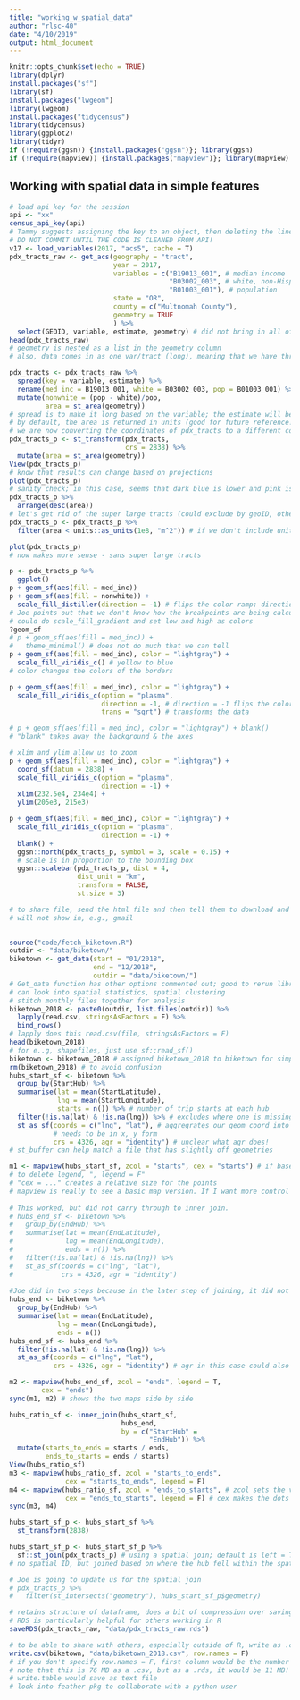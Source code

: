 ```yaml
---
title: "working_w_spatial_data"
author: "rlsc-40"
date: "4/10/2019"
output: html_document
---
```


```r
knitr::opts_chunk$set(echo = TRUE)
library(dplyr)
install.packages("sf")
library(sf)
install.packages("lwgeom")
library(lwgeom)
install.packages("tidycensus")
library(tidycensus)
library(ggplot2)
library(tidyr)
if (!require(ggsn)) {install.packages("ggsn")}; library(ggsn)
if (!require(mapview)) {install.packages("mapview")}; library(mapview)
```

## Working with spatial data in simple features
```r
# load api key for the session
api <- "xx"
census_api_key(api)
# Tammy suggests assigning the key to an object, then deleting the line of code. I assigned to api.
# DO NOT COMMIT UNTIL THE CODE IS CLEANED FROM API!
v17 <- load_variables(2017, "acs5", cache = T)
pdx_tracts_raw <- get_acs(geography = "tract", 
                          year = 2017, 
                          variables = c("B19013_001", # median income
                                        "B03002_003", # white, non-Hispanic
                                        "B01003_001"), # population
                          state = "OR",
                          county = c("Multnomah County"),
                          geometry = TRUE
                          ) %>% 
  select(GEOID, variable, estimate, geometry) # did not bring in all of the vars, e.g., the tract names
head(pdx_tracts_raw)
# geometry is nested as a list in the geometry column
# also, data comes in as one var/tract (long), meaning that we have three rows per obs.
```
```r
pdx_tracts <- pdx_tracts_raw %>% 
  spread(key = variable, estimate) %>% 
  rename(med_inc = B19013_001, white = B03002_003, pop = B01003_001) %>% 
  mutate(nonwhite = (pop - white)/pop, 
         area = st_area(geometry))
# spread is to make it long based on the variable; the estimate will be the value in the new column
# by default, the area is returned in units (good for future reference!)
# we are now converting the coordinates of pdx_tracts to a different coordinate reference system (crs)
pdx_tracts_p <- st_transform(pdx_tracts, 
                             crs = 2838) %>% 
  mutate(area = st_area(geometry))
View(pdx_tracts_p)
# know that results can change based on projections
plot(pdx_tracts_p)
# sanity check; in this case, seems that dark blue is lower and pink is higher
pdx_tracts_p %>% 
  arrange(desc(area))
# let's get rid of the super large tracts (could exclude by geoID, other ways)
pdx_tracts_p <- pdx_tracts_p %>% 
  filter(area < units::as_units(1e8, "m^2")) # if we don't include units, will force error

plot(pdx_tracts_p)
# now makes more sense - sans super large tracts

p <- pdx_tracts_p %>% 
  ggplot()
p + geom_sf(aes(fill = med_inc))
p + geom_sf(aes(fill = nonwhite)) +
  scale_fill_distiller(direction = -1) # flips the color ramp; direction = 1 would be the opposite
# Joe points out that we don't know how the breakpoints are being calculated.
# could do scale_fill_gradient and set low and high as colors
?geom_sf
# p + geom_sf(aes(fill = med_inc)) + 
#   theme_minimal() # does not do much that we can tell
p + geom_sf(aes(fill = med_inc), color = "lightgray") +
  scale_fill_viridis_c() # yellow to blue
# color changes the colors of the borders

p + geom_sf(aes(fill = med_inc), color = "lightgray") +
  scale_fill_viridis_c(option = "plasma", 
                       direction = -1, # direction = -1 flips the color ramp
                       trans = "sqrt") # transforms the data

# p + geom_sf(aes(fill = med_inc), color = "lightgray") + blank() 
# "blank" takes away the background & the axes

# xlim and ylim allow us to zoom
p + geom_sf(aes(fill = med_inc), color = "lightgray") +
  coord_sf(datum = 2838) +
  scale_fill_viridis_c(option = "plasma", 
                       direction = -1) +
  xlim(232.5e4, 234e4) +
  ylim(205e3, 215e3)

p + geom_sf(aes(fill = med_inc), color = "lightgray") +
  scale_fill_viridis_c(option = "plasma", 
                       direction = -1) +
  blank() + 
  ggsn::north(pdx_tracts_p, symbol = 3, scale = 0.15) +
  # scale is in proportion to the bounding box
  ggsn::scalebar(pdx_tracts_p, dist = 4, 
                 dist_unit = "km", 
                 transform = FALSE, 
                 st.size = 3)

# to share file, send the html file and then tell them to download and then open in a web browser;
# will not show in, e.g., gmail
  
```

```r
source("code/fetch_biketown.R")
outdir <- "data/biketown/"
biketown <- get_data(start = "01/2018", 
                     end = "12/2018", 
                     outdir = "data/biketown/")
# Get_data function has other options commented out; good to rerun libraries in case get_data needs them.
# can look into spatial statistics, spatial clustering
# stitch monthly files together for analysis
biketown_2018 <- paste0(outdir, list.files(outdir)) %>% 
  lapply(read.csv, stringsAsFactors = F) %>% 
  bind_rows()
# lapply does this read.csv(file, stringsAsFactors = F)
head(biketown_2018)
# for e..g, shapefiles, just use sf::read_sf()
biketown <- biketown_2018 # assigned biketown_2018 to biketown for simplicity
rm(biketown_2018) # to avoid confusion
hubs_start_sf <- biketown %>% 
  group_by(StartHub) %>% 
  summarise(lat = mean(StartLatitude),
            lng = mean(StartLongitude),
            starts = n()) %>% # number of trip starts at each hub
  filter(!is.na(lat) & !is.na(lng)) %>% # excludes where one is missing, but through double negative
  st_as_sf(coords = c("lng", "lat"), # aggregrates our geom coord into one field; 
           # needs to be in x, y form
           crs = 4326, agr = "identity") # unclear what agr does!
# st_buffer can help match a file that has slightly off geometries

m1 <- mapview(hubs_start_sf, zcol = "starts", cex = "starts") # if basemap doesn't show, open in browser
# to delete legend, ", legend = F"
# "cex = ..." creates a relative size for the points
# mapview is really to see a basic map version. If I want more control re: editing, use leaflet.
  
# This worked, but did not carry through to inner join.
# hubs_end_sf <- biketown %>% 
#   group_by(EndHub) %>% 
#   summarise(lat = mean(EndLatitude),
#             lng = mean(EndLongitude),
#             ends = n()) %>% 
#   filter(!is.na(lat) & !is.na(lng)) %>% 
#   st_as_sf(coords = c("lng", "lat"), 
#            crs = 4326, agr = "identity")
  
#Joe did in two steps because in the later step of joining, it did not want to join the hubs_end_sf:
hubs_end <- biketown %>%
  group_by(EndHub) %>%
  summarise(lat = mean(EndLatitude),
            lng = mean(EndLongitude),
            ends = n())
hubs_end_sf <- hubs_end %>%
  filter(!is.na(lat) & !is.na(lng)) %>%
  st_as_sf(coords = c("lng", "lat"),
           crs = 4326, agr = "identity") # agr in this case could also be "constant"

m2 <- mapview(hubs_end_sf, zcol = "ends", legend = T,
        cex = "ends")
sync(m1, m2) # shows the two maps side by side

hubs_ratio_sf <- inner_join(hubs_start_sf, 
                            hubs_end, 
                            by = c("StartHub" =
                                   "EndHub")) %>% 
  mutate(starts_to_ends = starts / ends,
         ends_to_starts = ends / starts)
View(hubs_ratio_sf)
m3 <- mapview(hubs_ratio_sf, zcol = "starts_to_ends",
              cex = "starts_to_ends", legend = F)
m4 <- mapview(hubs_ratio_sf, zcol = "ends_to_starts", # zcol sets the variable which will be colored
              cex = "ends_to_starts", legend = F) # cex makes the dots proportional to one another
sync(m3, m4)
```
```r
hubs_start_sf_p <- hubs_start_sf %>% 
  st_transform(2838)

hubs_start_sf_p <- hubs_start_sf_p %>% 
  sf::st_join(pdx_tracts_p) # using a spatial join; default is left = T; can only do left or inner
# no spatial ID, but joined based on where the hub fell within the spatial data in the Census tract

# Joe is going to update us for the spatial join
# pdx_tracts_p %>% 
#   filter(st_intersects("geometry"), hubs_start_sf_p$geometry)
```

```r
# retains structure of dataframe, does a bit of compression over saving as a .csv
# RDS is particularly helpful for others working in R
saveRDS(pdx_tracts_raw, "data/pdx_tracts_raw.rds")

# to be able to share with others, especially outside of R, write as .csv
write.csv(biketown, "data/biketown_2018.csv", row.names = F)
# if you don't specify row.names = F, first column would be the number of each row obsv (e.g., 1, 2)
# note that this is 76 MB as a .csv, but as a .rds, it would be 11 MB!
# write.table would save as text file
# look into feather pkg to collaborate with a python user

```





